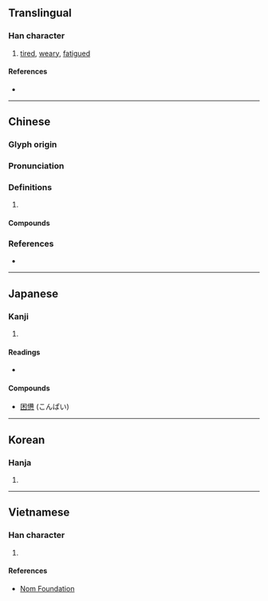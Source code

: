 {{character info/new}}
{{also|惫}}
==Translingual==

===Han character===
{{Han char|rn=61|rad=心|as=12|sn=16|four=24332|canj=OBP|ids=⿱備心}}

# [[tired]], [[weary]], [[fatigued]]

====References====
* {{Han ref|kx=0402.020|dkj=11195|dj=0742.040|hdz=42350.120|uh=618A|ud=24970|bh=BECE|bd=48846}}

----

==Chinese==
{{zh-forms|s=惫}}

===Glyph origin===
{{Han etym}}

===Pronunciation===
{{zh-pron
|m=bèi
|c=baai6,bei6
|mc=y
|oc=y
|cat=
}}

===Definitions===
{{zh-hanzi}}

# {{rfdef|zh}}

====Compounds====
{{zh-der|憊乏|憊色|困憊|疲憊|昏憊|惛憊|憊賴|憊懶}}

===References===
* {{R:yue:mfccd}}

----

==Japanese==

===Kanji===
{{ja-kanji|grade=uc|rs=心12}}

# {{defn|lang=ja|sort=心12}}

====Readings====
* {{ja-readings|on=[[はい]] (hai), [[へい]] (hei)|kun=[[つかれる]] (tsukareru)}}

====Compounds====
* [[困憊]] (こんぱい)

----

==Korean==

===Hanja===
{{ko-hanja|hangeul=비|eumhun=|rv=bi|mr=pi|y=pi}}

# {{defn|lang=ko|sort=心12}}

----

==Vietnamese==

===Han character===
{{vi-readings|rs=心12|hanviet=bị}}

# {{defn|lang=vi|sort=心12}}

====References====
* [http://nomfoundation.org/common/nom_details.php?codepoint=618a Nom Foundation]
